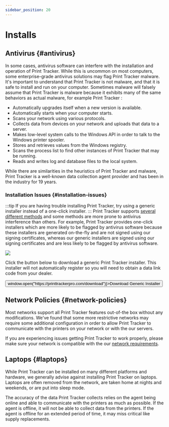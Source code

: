 ```yaml
---
sidebar_position: 20
---
```



# Installs

## Antivirus {#antivirus}
In some cases, antivirus software can interfere with the installation and operation of Print Tracker. While this is uncommon on most computers, some enterprise-grade antivirus solutions may flag Print Tracker malware. It's important to understand that Print Tracker is not malware, and that it is safe to install and run on your computer. Sometimes malware will falsely assume that Print Tracker is malware because it exhibits many of the same behaviors as actual malware, for example Print Tracker :

* Automatically upgrades itself when a new version is available.
* Automatically starts when your computer starts.
* Scans your network using various protocols.
* Collects data from devices on your network and uploads that data to a server.
* Makes low-level system calls to the Windows API in order to talk to the Windows printer spooler.
* Stores and retrieves values from the Windows registry.
* Scans the process list to find other instances of Print Tracker that may be running.
* Reads and writes log and database files to the local system.

While there are similarities in the heuristics of Print Tracker and malware, Print Tracker is a well-known data collection agent provider and has been in the industry for 19 years.

### Installation Issues {#installation-issues}
:::tip
If you are having trouble installing Print Tracker, try using a generic installer instead of a one-click installer.
:::
Print Tracker supports [several different methods](../guides/40-installing-agents.md#deployment-strategies) and some methods are more prone to antivirus interference than others. For example, Print Tracker provides one-click installers which are more likely to be flagged by antivirus software because these installers are generated on-the-fly and are not signed using our signing certificates, whereas our generic installers are signed using our signing certificates and are less likely to be flagged by antivirus software.

![](https://www.cdn.printtrackerpro.com/images/documentation/troubleshooting-installs-download-page.png)

Click the button below to download a generic Print Tracker installer. This installer will not automatically register so you will need to obtain a data link code from your dealer.

<Box mb={2}>
    <Button fullWidth size="lg" onClick={() => window.open("https://printtrackerpro.com/download")}>Download Generic Installer</Button>
</Box>

## Network Policies {#network-policies}
Most networks support all Print Tracker features out-of-the box without any modifications. We've found that some more restrictive networks may require some additional configuration in order to allow Print Tracker to communicate with the printers on your network or with the our servers.

If you are experiencing issues getting Print Tracker to work properly, please make sure your network is compatible with the our [network requirements](../system-requirements/overview.md#network-requirements).

## Laptops {#laptops}
While Print Tracker can be installed on many different platforms and hardware, we generally advise against installing Print Tracker on laptops. Laptops are often removed from the network, are taken home at nights and weekends, or are put into sleep mode. 

The accuracy of the data Print Tracker collects relies on the agent being online and able to communicate with the printers as much as possible. If the agent is offline, it will not be able to collect data from the printers. If the agent is offline for an extended period of time, it may miss critical like supply replacements.